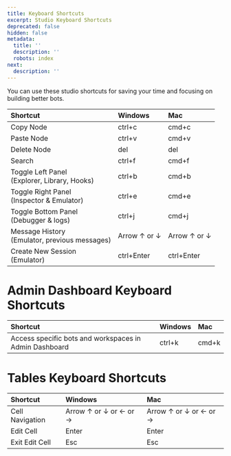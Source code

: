 ```yaml
---
title: Keyboard Shortcuts
excerpt: Studio Keyboard Shortcuts
deprecated: false
hidden: false
metadata:
  title: ''
  description: ''
  robots: index
next:
  description: ''
---
```

You can use these studio shortcuts for saving your time and focusing on building better bots.

| Shortcut                                             | Windows      | Mac          |
| :--------------------------------------------------- | :----------- | :----------- |
| Copy Node                                            | ctrl+c       | cmd+c        |
| Paste Node                                           | ctrl+v       | cmd+v        |
| Delete Node                                          | del          | del          |
| Search                                               | ctrl+f       | cmd+f        |
| Toggle Left Panel <br /> (Explorer, Library, Hooks)  | ctrl+b       | cmd+b        |
| Toggle Right Panel <br /> (Inspector & Emulator)     | ctrl+e       | cmd+e        |
| Toggle Bottom Panel <br /> (Debugger & logs)         | ctrl+j       | cmd+j        |
| Message History <br /> (Emulator, previous messages) | Arrow ↑ or ↓ | Arrow ↑ or ↓ |
| Create New Session <br /> (Emulator)                 | ctrl+Enter   | ctrl+Enter   |

# Admin Dashboard Keyboard Shortcuts

| Shortcut                                               | Windows | Mac   |
| :----------------------------------------------------- | :------ | :---- |
| Access specific bots and workspaces in Admin Dashboard | ctrl+k  | cmd+k |

# Tables Keyboard Shortcuts

| Shortcut        | Windows                | Mac                    |
| :-------------- | :--------------------- | :--------------------- |
| Cell Navigation | Arrow ↑ or ↓ or ← or → | Arrow ↑ or ↓ or ← or → |
| Edit Cell       | Enter                  | Enter                  |
| Exit Edit Cell  | Esc                    | Esc                    |
